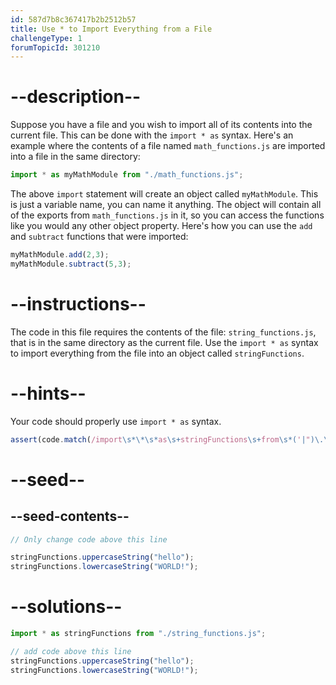 ```yaml
---
id: 587d7b8c367417b2b2512b57
title: Use * to Import Everything from a File
challengeType: 1
forumTopicId: 301210
---
```


# --description--

Suppose you have a file and you wish to import all of its contents into the current file. This can be done with the `import * as` syntax. Here's an example where the contents of a file named `math_functions.js` are imported into a file in the same directory:

```js
import * as myMathModule from "./math_functions.js";
```

The above `import` statement will create an object called `myMathModule`. This is just a variable name, you can name it anything. The object will contain all of the exports from `math_functions.js` in it, so you can access the functions like you would any other object property. Here's how you can use the `add` and `subtract` functions that were imported:

```js
myMathModule.add(2,3);
myMathModule.subtract(5,3);
```

# --instructions--

The code in this file requires the contents of the file: `string_functions.js`, that is in the same directory as the current file. Use the `import * as` syntax to import everything from the file into an object called `stringFunctions`.

# --hints--

Your code should properly use `import * as` syntax.

```js
assert(code.match(/import\s*\*\s*as\s+stringFunctions\s+from\s*('|")\.\/string_functions\.js\1/g));
```

# --seed--

## --seed-contents--

```js
// Only change code above this line

stringFunctions.uppercaseString("hello");
stringFunctions.lowercaseString("WORLD!");
```

# --solutions--

```js
import * as stringFunctions from "./string_functions.js";

// add code above this line
stringFunctions.uppercaseString("hello");
stringFunctions.lowercaseString("WORLD!");
```
